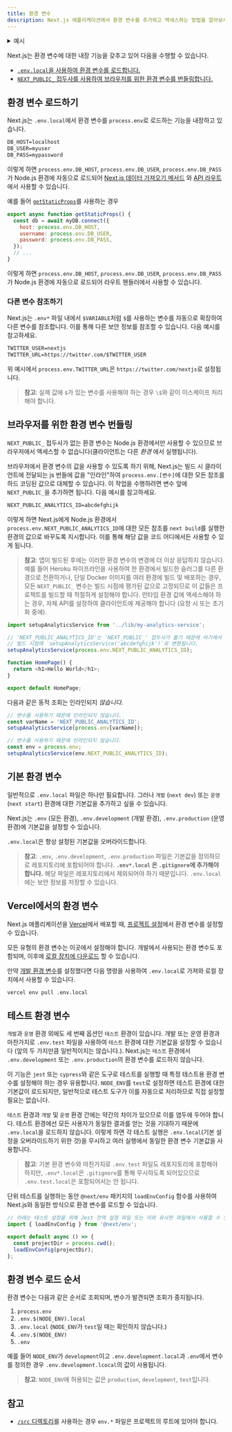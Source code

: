 ```yaml
---
title: 환경 변수
description: Next.js 애플리케이션에서 환경 변수를 추가하고 액세스하는 방법을 알아보세요.
---
```


<details>
  <summary>예시</summary>

- [환경 변수](https://github.com/vercel/next.js/tree/canary/examples/environment-variables)

</details>

Next.js는 환경 변수에 대한 내장 기능을 갖추고 있어 다음을 수행할 수 있습니다.

- [`.env.local`을 사용하여 환경 변수를 로드합니다.](#환경-변수-로드하기)
- [`NEXT_PUBLIC_` 접두사를 사용하여 브라우저를 위한 환경 변수를 번들링합니다.](#브라우저를-위한-환경-변수-번들링하기)

## 환경 변수 로드하기

Next.js는 `.env.local`에서 환경 변수를 `process.env`로 로드하는 기능을 내장하고 있습니다.

```txt filename=".env.local"
DB_HOST=localhost
DB_USER=myuser
DB_PASS=mypassword
```

<PagesOnly>

이렇게 하면 `process.env.DB_HOST`, `process.env.DB_USER`, `process.env.DB_PASS`가 Node.js 환경에 자동으로 로드되어 [Next.js 데이터 가져오기 메서드](/docs/pages/building-your-application/data-fetching) 와 [API 라우트](/docs/pages/building-your-application/routing/api-routes)에서 사용할 수 있습니다.

예를 들어 [`getStaticProps`](/docs/pages/building-your-application/data-fetching/get-static-props)를 사용하는 경우

```js filename="pages/index.js"
export async function getStaticProps() {
  const db = await myDB.connect({
    host: process.env.DB_HOST,
    username: process.env.DB_USER,
    password: process.env.DB_PASS,
  });
  // ...
}
```

</PagesOnly>

<AppOnly>

이렇게 하면 `process.env.DB_HOST`, `process.env.DB_USER`, `process.env.DB_PASS`가 Node.js 환경에 자동으로 로드되어 라우트 핸들러에서 사용할 수 있습니다.

</AppOnly>

### 다른 변수 참조하기

Next.js는 `.env*` 파일 내에서 `$VARIABLE`처럼 `$`를 사용하는 변수를 자동으로 확장하여 다른 변수를 참조합니다. 이를 통해 다른 보안 정보를 참조할 수 있습니다. 다음 예시를 참고하세요.

```txt filename=".env"
TWITTER_USER=nextjs
TWITTER_URL=https://twitter.com/$TWITTER_USER
```

위 예시에서 `process.env.TWITTER_URL`은 `https://twitter.com/nextjs`로 설정됩니다.

> **참고**: 실제 값에 `$`가 있는 변수를 사용해야 하는 경우 `\$`와 같이 이스케이프 처리해야 합니다.

## 브라우저를 위한 환경 변수 번들링

`NEXT_PUBLIC_` 접두사가 없는 환경 변수는 Node.js 환경에서만 사용할 수 있으므로 브라우저에서 액세스할 수 없습니다(클라이언트는 다른 _환경_ 에서 실행됩니다).

브라우저에서 환경 변수의 값을 사용할 수 있도록 하기 위해, Next.js는 빌드 시 클라이언트에 전달되는 js 번들에 값을 "인라인"하여 `process.env.[변수]`에 대한 모든 참조를 하드 코딩된 값으로 대체할 수 있습니다. 이 작업을 수행하려면 변수 앞에 `NEXT_PUBLIC_`을 추가하면 됩니다. 다음 예시를 참고하세요.

```txt filename="Terminal"
NEXT_PUBLIC_ANALYTICS_ID=abcdefghijk
```

이렇게 하면 Next.js에게 Node.js 환경에서 `process.env.NEXT_PUBLIC_ANALYTICS_ID`에 대한 모든 참조를 `next build`를 실행한 환경의 값으로 바꾸도록 지시합니다. 이를 통해 해당 값을 코드 어디에서든 사용할 수 있게 됩니다.

> **참고**: 앱이 빌드된 후에는 이러한 환경 변수의 변경에 더 이상 응답하지 않습니다. 예를 들어 Heroku 파이프라인을 사용하여 한 환경에서 빌드한 슬러그를 다른 환경으로 전환하거나, 단일 Docker 이미지를 여러 환경에 빌드 및 배포하는 경우, 모든 `NEXT_PUBLIC_` 변수는 빌드 시점에 평가된 값으로 고정되므로 이 값들은 프로젝트를 빌드할 때 적절하게 설정해야 합니다. 런타임 환경 값에 액세스해야 하는 경우, 자체 API를 설정하여 클라이언트에 제공해야 합니다 (요청 시 또는 초기화 중에).

```js filename="pages/index.js"
import setupAnalyticsService from '../lib/my-analytics-service';

// 'NEXT_PUBLIC_ANALYTICS_ID'는 'NEXT_PUBLIC_' 접두사가 붙기 때문에 여기에서 사용할 수 있습니다.
// 빌드 시점에 `setupAnalyticsService('abcdefghijk')`로 변환됩니다.
setupAnalyticsService(process.env.NEXT_PUBLIC_ANALYTICS_ID);

function HomePage() {
  return <h1>Hello World</h1>;
}

export default HomePage;
```

다음과 같은 동적 조회는 인라인되지 _않습니다_.

```js
// 변수를 사용하기 때문에 인라인되지 않습니다.
const varName = 'NEXT_PUBLIC_ANALYTICS_ID';
setupAnalyticsService(process.env[varName]);

// 변수를 사용하기 때문에 인라인되지 않습니다.
const env = process.env;
setupAnalyticsService(env.NEXT_PUBLIC_ANALYTICS_ID);
```

## 기본 환경 변수

일반적으로 `.env.local` 파일은 하나만 필요합니다. 그러나 `개발` (`next dev`) 또는 `운영` (`next start`) 환경에 대한 기본값을 추가하고 싶을 수 있습니다.

Next.js는 `.env` (모든 환경), `.env.development` (개발 환경), `.env.production` (운영 환경)에 기본값을 설정할 수 있습니다.

`.env.local`은 항상 설정된 기본값을 오버라이드합니다.

> **참고**: `.env`, `.env.development`, `.env.production` 파일은 기본값을 정의하므로 레포지토리에 포함되어야 합니다. **`.env*.local` 은 `.gitignore`에 추가해야 합니다.** 해당 파일은 레포지토리에서 제외되어야 하기 때문입니다. `.env.local`에는 보안 정보를 저장할 수 있습니다.

## Vercel에서의 환경 변수

Next.js 애플리케이션을 [Vercel](https://vercel.com)에서 배포할 때, [프로젝트 설정](https://vercel.com/docs/concepts/projects/environment-variables?utm_source=next-site&utm_medium=docs&utm_campaign=next-website)에서 환경 변수를 설정할 수 있습니다.

모든 유형의 환경 변수는 이곳에서 설정해야 합니다. 개발에서 사용되는 환경 변수도 포함되며, 이후에 [로컬 장치에 다운로드](https://vercel.com/docs/concepts/projects/environment-variables#development-environment-variables?utm_source=next-site&utm_medium=docs&utm_campaign=next-website) 할 수 있습니다.

만약 [개발 환경 변수](https://vercel.com/docs/concepts/projects/environment-variables#development-environment-variables?utm_source=next-site&utm_medium=docs&utm_campaign=next-website)를 설정했다면 다음 명령을 사용하여 `.env.local`로 가져와 로컬 장치에서 사용할 수 있습니다.

```bash filename="Terminal"
vercel env pull .env.local
```

## 테스트 환경 변수

`개발`과 `운영` 환경 외에도 세 번째 옵션인 `테스트` 환경이 있습니다. 개발 또는 운영 환경과 마찬가지로 `.env.test` 파일을 사용하여 `테스트` 환경에 대한 기본값을 설정할 수 있습니다 (앞의 두 가지만큼 일반적이지는 않습니다.). Next.js는 `테스트` 환경에서 `.env.development` 또는 `.env.production`의 환경 변수를 로드하지 않습니다.

이 기능은 `jest` 또는 `cypress`와 같은 도구로 테스트를 실행할 때 특정 테스트용 환경 변수를 설정해야 하는 경우 유용합니다. `NODE_ENV`를 `test`로 설정하면 테스트 환경에 대한 기본값이 로드되지만, 일반적으로 테스트 도구가 이를 자동으로 처리하므로 직접 설정할 필요는 없습니다.

`테스트` 환경과 `개발` 및 `운영` 환경 간에는 약간의 차이가 있으므로 이를 염두에 두어야 합니다. 테스트 환경에선 모든 사용자가 동일한 결과를 얻는 것을 기대하기 때문에 `.env.local`을 로드하지 않습니다. 이렇게 하면 각 테스트 실행은 `.env.local`(기본 설정을 오버라이드하기 위한 것)을 무시하고 여러 실행에서 동일한 환경 변수 기본값을 사용합니다.

> **참고**: 기본 환경 변수와 마찬가지로 `.env.test` 파일도 레포지토리에 포함해야 하지만, `.env*.local`은 `.gitignore`를 통해 무시하도록 되어있으므로 `.env.test.local`은 포함되어서는 안 됩니다.

단위 테스트를 실행하는 동안 `@next/env` 패키지의 `loadEnvConfig` 함수를 사용하여 Next.js와 동일한 방식으로 환경 변수를 로드할 수 있습니다.

```js
// 아래는 테스트 설정을 위해 Jest 전역 설정 파일 또는 이와 유사한 파일에서 사용할 수 있습니다.
import { loadEnvConfig } from '@next/env';

export default async () => {
  const projectDir = process.cwd();
  loadEnvConfig(projectDir);
};
```

## 환경 변수 로드 순서

환경 변수는 다음과 같은 순서로 조회되며, 변수가 발견되면 조회가 중지됩니다.

1. `process.env`
2. `.env.$(NODE_ENV).local`
3. `.env.local` (`NODE_ENV`가 `test`일 때는 확인하지 않습니다.)
4. `.env.$(NODE_ENV)`
5. `.env`

예를 들어 `NODE_ENV`가 `development`이고 `.env.development.local`과 `.env`에서 변수를 정의한 경우 `.env.development.lcocal`의 값이 사용됩니다.

> **참고**: `NODE_ENV`에 허용되는 값은 `production`, `development`, `test`입니다.

## 참고

- [`/src` 디렉토리](/docs/app/building-your-application/configuring/src-directory)를 사용하는 경우 `env.*` 파일은 프로젝트의 루트에 있어야 합니다.